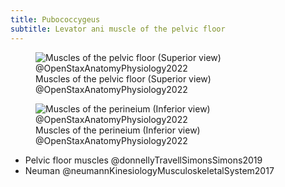```yaml
---
title: Pubococcygeus
subtitle: Levator ani muscle of the pelvic floor
---
```



![Muscles of the pelvic floor (Superior view) @OpenStaxAnatomyPhysiology2022](/The Archive/Images/OpenStax Anatomy and Physiology 2e/fig11.19 Muscles of the Pelvic Floor.jpeg){#fig-openstax-fig11.19}

![Muscles of the perineium (Inferior view) @OpenStaxAnatomyPhysiology2022](/The Archive/Images/OpenStax Anatomy and Physiology 2e/fig11.20 Muscles of the Perineum.jpeg){#fig-openstax-fig11.20}

::: {.callout title="Reading list"}

- Pelvic floor muscles @donnellyTravellSimonsSimons2019
- Neuman @neumannKinesiologyMusculoskeletalSystem2017

:::